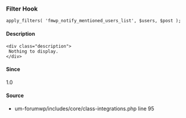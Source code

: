 
<UMBreadCrumb type="filter"/>

### Filter Hook    
    
```
apply_filters( 'fmwp_notify_mentioned_users_list', $users, $post );
```

#### Description
    <div class="description">
     Nothing to display.
    </div>

#### Since
<div class="description">
1.0
</div>

#### Source
  - <Link href="https://github.com/ultimatemember/um-forumwp/tree/2.1.4/includes/core/class-integrations.php#L95">um-forumwp/includes/core/class-integrations.php</Link> <Link href="https://github.com/ultimatemember/um-forumwp/tree/2.1.4/includes/core/class-integrations.php#L95">line 95</Link>

